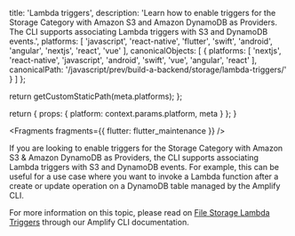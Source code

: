                   
  title: 'Lambda triggers',
  description: 'Learn how to enable triggers for the Storage Category with Amazon S3 and Amazon DynamoDB as Providers. The CLI supports associating Lambda triggers with S3 and DynamoDB events.',
  platforms: [
    'javascript',
    'react-native',
    'flutter',
    'swift',
    'android',
    'angular',
    'nextjs',
    'react',
    'vue'
  ],
  canonicalObjects: [
    {
      platforms: [
        'nextjs',
        'react-native',
        'javascript',
        'android',
        'swift',
        'vue',
        'angular',
        'react'
      ],
      canonicalPath: '/javascript/prev/build-a-backend/storage/lambda-triggers/'
    }
  ]
};

  return getCustomStaticPath(meta.platforms);
};

  return {
    props: {
      platform: context.params.platform,
      meta
    }
  };
}
          



<Fragments fragments={{ flutter: flutter_maintenance }} />

If you are looking to enable triggers for the Storage Category with Amazon S3 & Amazon DynamoDB as Providers, the CLI supports associating Lambda triggers with S3 and DynamoDB events. For example, this can be useful for a use case where you want to invoke a Lambda function after a create or update operation on a DynamoDB table managed by the Amplify CLI.

For more information on this topic, please read on [File Storage Lambda Triggers](/[platform]/tools/cli/usage/lambda-triggers/#s3-lambda-triggers) through our Amplify CLI documentation.
